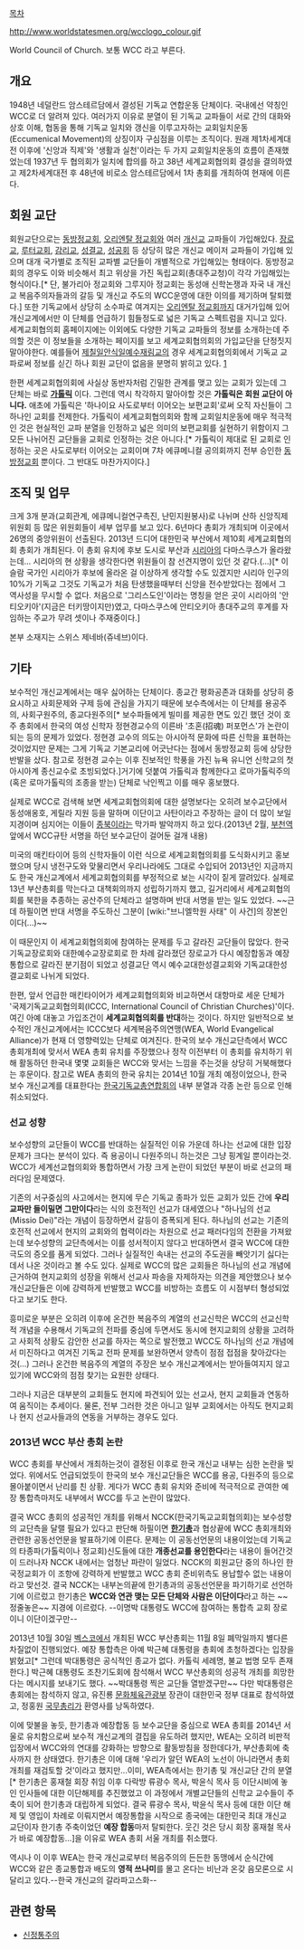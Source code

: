 [[목차]]

http://www.worldstatesmen.org/wcclogo_colour.gif

World Council of Church. 보통 WCC 라고 부른다.

== 개요 ==
1948년 네덜란드 암스테르담에서 결성된 기독교 연합운동 단체이다. 국내에선 약칭인 WCC로 더 알려져 있다. 여러가지 이유로 분열이 된 기독교 교파들이 서로 간의 대화와 상호 이해, 협동을 통해 기독교 일치와 갱신을 이루고자하는 교회일치운동(Eccumenical Movement)의 상징이자 구심점을 이루는 조직이다. 원래 제1차세계대전 이후에 '신앙과 직제'와 '생활과 실천'이라는 두 가지 교회일치운동의 흐름이 존재했었는데 1937년 두 협의회가 일치에 합의를 하고 38년 세계교회협의회 결성을 결의하였고 제2차세계대전 후 48년에 비로소 암스테르담에서 1차 총회를 개최하여 현재에 이른다.

== 회원 교단 ==
회원교단으로는 [[동방정교회]], [[오리엔탈 정교회]]와 여러 [[개신교]] 교파들이 가입해있다. [[장로교]], [[루터교회]], [[감리교]], [[성결교]], [[성공회]] 등 상당히 많은 개신교 메이저 교파들이 가입해 있으며 대개 국가별로 조직된 교파별 교단들이 개별적으로 가입해있는 형태이다. 동방정교회의 경우도 이와 비슷해서 최고 위상을 가진 독립교회(총대주교청)이 각각 가입해있는 형식이다.[* 단, 불가리아 정교회와 그루지아 정교회는 동성애 신학논쟁과 자국 내 개신교 복음주의자들과의 갈등 및 개신교 주도의 WCC운영에 대한 이의를 제기하며 탈퇴했다.]  또한 기독교에서 상당히 소수파로 여겨지는 [[오리엔탈 정교회]]까지 대거가입해 있어 개신교계에서만 이 단체를 언급하기 힘들정도로 넓은 기독교 스펙트럼을 지니고 있다. 세계교회협의회 홈페이지에는 이외에도 다양한 기독교 교파들의 정보를 소개하는데 주의할 것은 이 정보들을 소개하는 페이지를 보고 세계교회협의회의 가입교단을 단정짓지 말아야한다. 예를들어 [[제칠일안식일예수재림교]]의 경우 세계교회협의회에서 기독교 교파로써 정보를 싣긴 하나 회원 교단이 없음을 분명히 밝히고 있다. [http://www.oikoumene.org/en/church-families]

한편 세계교회협의회에 사실상 동반자처럼 긴밀한 관계를 맺고 있는 교회가 있는데 그 단체는 바로 '''[[가톨릭]]''' 이다. 그런데 역시 착각하지 말아야할 것은 '''가톨릭은 회원 교단이 아니다.''' 애초에 가톨릭은 '하나이요 사도로부터 이어오는 보편교회'로써 오직 자신들이 그 하나인 교회를 전제한다. 가톨릭이 세계교회협의회와 함께 교회일치운동에 매우 적극적인 것은 현실적인 교파 분열을 인정하고 넓은 의미의 보편교회를 실현하기 위함이지 그 모든 나뉘어진 교단들을 교회로 인정하는 것은 아니다.[* 가톨릭이 제대로 된 교회로 인정하는 곳은 사도로부터 이어오는 교회이며 7차 에큐메니컬 공의회까지 전부 승인한 [[동방정교회]] 뿐이다. 그 반대도 마찬가지이다.] 

== 조직 및 업무 ==
크게 3개 분과(교회관계, 에큐메니컬연구촉진, 난민지원봉사)로 나뉘며 산하 신앙직제위원회 등 많은 위원회들이 세부 업무를 보고 있다. 6년마다 총회가 개최되며 이곳에서 26명의 중앙위원이 선출된다. 2013년 드디어 대한민국 부산에서 제10회 세계교회협의회 총회가 개최된다. 이 총회 유치에 후보 도시로 부산과 [[시리아]]의 다마스쿠스가 올라왔는데... 시리아의 현 상황을 생각한다면 위원들이 참 선견지명이 있던 것 같다.(...)[* 이슬람 국가인 시리아가 후보에 올라온 걸 이상하게 생각할 수도 있겠지만 시리아 인구의 10%가 기독교 그것도 기독교가 처음 탄생했을때부터 신앙을 전수받았다는 점에서 그 역사성을 무시할 수 없다. 처음으로 '그리스도인'이라는 명칭을 얻은 곳이 시리아의 '안티오키아'(지금은 터키땅이지만)였고, 다마스쿠스에 안티오키아 총대주교의 후계를 자임하는 주교가 무려 셋이나 주재중이다.]

본부 소재지는 스위스 제네바(쥬네브)이다. 

== 기타 ==
보수적인 개신교계에서는 매우 싫어하는 단체이다. 종교간 평화공존과 대화를 상당히 중요시하고 사회문제와 구제 등에 관심을 가지기 때문에 보수측에서는 이 단체를 용공주의, 사회구원주의, 종교다원주의[* 보수파들에게 빌미를 제공한 면도 있긴 했던 것이 호주 총회에서 한국의 여성 신학자 정현경교수의 이른바 '초혼(招魂) 퍼포먼스'가 논란이 되는 등의 문제가 있었다. 정현경 교수의 의도는 아시아적 문화에 따른 신학을 표현하는 것이었지만 문제는 그게 기독교 기본교리에 어긋난다는 점에서 동방정교회 등에 상당한 반발을 샀다. 참고로 정현경 교수는 이후 진보적인 학풍을 가진 뉴욕 유니언 신학교의 첫 아시아계 종신교수로 초빙되었다.]거기에 덧붙여 가톨릭과 함께한다고 로마가톨릭주의(혹은 로마가톨릭의 조종을 받는) 단체로 낙인찍고 이를 매우 홍보했다.

실제로 WCC로 검색해 보면 세계교회협의회에 대한 설명보다는 오히려 보수교단에서 동성애옹호, 게릴라 지원 등을 말하며 이단이고 사탄이라고 주장하는 글이 더 많이 보일 지경이며 심지어는 이들이 [[종북]]이라는 막가파 발악까지 하고 있다.(2013년 2월, [[부천]]역 앞에서 WCC규탄 서명을 하던 보수교단이 걸어둔 걸개 내용)

미국의 매킨타이어 등의 신학자들이 이런 식으로 세계교회협의회를 도식화시키고 홍보했으며 당시 냉전구도와 맞물리면서 우리나라에도 그대로 수입되어 2013년인 지금까지도 한국 개신교계에서 세계교회협의회를 부정적으로 보는 시각이 짙게 깔려있다. 실제로 13년 부산총회를 막는다고 대책회의까지 성립하기까지 했고, 길거리에서 세계교회협의회를 북한을 추종하는 공산주의 단체라고 설명하며 반대 서명을 받는 일도 있었다. ~~근데 하필이면 반대 서명을 주도하신 그분이 [wiki:"브니엘학원 사태" 이 사건]의 장본인이다(...)~~

이 때문인지 이 세계교회협의회에 참여하는 문제를 두고 갈라진 교단들이 많았다. 한국기독교장로회와 대한예수교장로회로 한 차례 갈라졌던 장로교가 다시 예장합동과 예장통합으로 갈라진 분기점이 되었고 성결교단 역시 예수교대한성결교회와 기독교대한성결교회로 나뉘게 되었다. 

한편, 앞서 언급한 매킨타이어가 세계교회협의회와 비교하면서 대항마로 세운 단체가 '국제기독교교회협의회(ICCC, International Council of Christian Churches)'이다. 여긴 아예 대놓고 가입조건이 '''세계교회협의회를 반대'''하는 것이다. 하지만 일반적으로 보수적인 개신교계에서는 ICCC보다 세계복음주의연맹(WEA, World Evangelical Alliance)가 현재 더 영향력있는 단체로 여겨진다. 한국의 보수 개신교단측에서 WCC 총회개최에 맞서서 WEA 총회 유치를 주장했으나 정작 이전부터 이 총회를 유치하기 위해 활동하던 한국내 몇몇 교회들은 WCC와 맞서는 느낌을 주는것을 상당히 거북해했다는 후문이다. 참고로 WEA 총회의 한국 유치는 2014년 10월 개최 예정이었으나, 한국 보수 개신교계를 대표한다는 [[한국기독교총연합회]]의 내부 분열과 각종 논란 등으로 인해 취소되었다.
=== 선교 성향 ===
보수성향의 교단들이 WCC를 반대하는 실질적인 이유 가운데 하나는 선교에 대한 입장 문제가 크다는 분석이 있다. 즉 용공이니 다원주의니 하는것은 그냥 핑계일 뿐이라는것. WCC가 세계선교협의회와 통합하면서 가장 크게 논란이 되었던 부분이 바로 선교의 패러다임 문제였다. 

기존의 서구중심의 사고에서는 현지에 무슨 기독교 종파가 있든 교회가 있든 간에 '''우리 교파만 들이밀면 그만이다'''라는 식의 호전적인 선교가 대세였으나 "하나님의 선교(Missio Dei)"라는 개념이 등장하면서 갈등이 증폭되게 된다. 하나님의 선교는 기존의 호전적 선교에서 현지의 교회와의 협력이라는 차원으로 선교 패러다임의 전환을 가져왔는데 보수성향의 교단측에서는 이를 성서적이지 않다고 반대하면서 결국 WCC에 대한 극도의 증오를 품게 되었다. 그러나 실질적인 속내는 선교의 주도권을 빼앗기기 싫다는 데서 나온 것이라고 볼 수도 있다. 실제로 WCC의 많은 교회들은 하나님의 선교 개념에 근거하여 현지교회의 성장을 위해서 선교사 파송을 자제하자는 의견을 제안했으나 보수 개신교단들은 이에 강력하게 반발했고 WCC를 비방하는 흐름도 이 시점부터 형성되었다고 보기도 한다.

흥미로운 부분은 오히려 이후에 온건한 복음주의 계열의 선교신학은 WCC의 선교신학적 개념을 수용해서 기독교의 전파를 중심에 두면서도 동시에 현지교회의 상황을 고려하고 사회적 상황도 감안한 선교를 하자는 쪽으로 발전했고 WCC도 하나님의 선교 개념에서 미진하다고 여겨진 기독교 전파 문제를 보완하면서 양측이 점점 접점을 찾아갔다는 것(...) 그러나 온건한 복음주의 계열의 주장은 보수 개신교계에서는 받아들여지지 않고 있기에 WCC와의 점점 찾기는 요원한 상태다. 

그러나 지금은 대부분의 교회들도 현지에 파견되어 있는 선교사, 현지 교회들과 연동하여 움직이는 추세이다. 물론, 전부 그러한 것은 아니고 일부 교회에서는 아직도 현지교회나 현지 선교사들과의 연동을 거부하는 경우도 있다.
=== 2013년 WCC 부산 총회 논란 ===

WCC 총회를 부산에서 개최하는것이 결정된 이후로 한국 개신교 내부는 심한 논란을 빚었다. 위에서도 언급되었듯이 한국의 보수 개신교단들은 WCC를 용공, 다원주의 등으로 몰아붙이면서 난리를 친 상황. 게다가 WCC 총회 유치와 준비에 적극적으로 관여한 예장 통합측마저도 내부에서 WCC를 두고 논란이 많았다.

결국 WCC 총회의 성공적인 개최를 위해서 NCCK(한국기독교교회협의회)는 보수성향의 교단측을 달랠 필요가 있다고 판단해 하필이면 '''[[한기총]]'''과 협상끝에 WCC 총회개최와 관련한 공동선언문을 발표하기에 이른다. 문제는 이 공동선언문의 내용이었는데 기독교의 타종파(가톨릭이나 정교회)신도들에 대한 '''개종선교를 용인한다'''라는 내용이 들어간것이 드러나자 NCCK 내에서는 엄청난 파란이 일었다. NCCK의 회원교단 중의 하나인 한국정교회가 이 조항에 강력하게 반발했고 WCC 총회 준비위측도 용납할수 없는 내용이라고 맞선것. 결국 NCCK는 내부논의끝에 한기총과의 공동선언문을 파기하기로 선언하기에 이르렀고 한기총은 '''WCC와 연관 맺는 모든 단체와 사람은 이단이다'''라고 하는 ~~정줄놓은~~ 지경에 이르렀다. --이명박 대통령도 WCC에 참여하는 통합측 교회 장로이니 이단이겠구만--

2013년 10월 30일 [[벡스코]]에서 개최된 WCC 부산총회는 11월 8일 폐막일까지 별다른 차질없이 진행되었다. 예장 통합측은 아예 박근혜 대통령을 총회에 초청하겠다는 입장을 밝혔고[* 그런데 박대통령은 공식적인 종교가 없다. 카톨릭 세례명, 불교 법명 모두 존재한다.] 박근혜 대통령도 조찬기도회에 참석해서 WCC 부산총회의 성공적 개최를 희망한다는 메시지를 보내기도 했다. ~~박대통령 찍은 교단들 열받겠구만~~ 다만 박대통령은 총회에는 참석하지 않고, 유진룡 [[문화체육관광부]] 장관이 대한민국 정부 대표로 참석하였고, 정홍원 [[국무총리]]가 환영사를 낭독하였다.

이에 맞불을 놓듯, 한기총과 예장합동 등 보수교단을 중심으로 WEA 총회를 2014년 서울로 유치함으로써 보수적 개신교계의 결집을 유도하려 했지만, WEA는 오히려 비판적 입장에서 WCC와의 연대를 강화하는 방향으로 활동방침을 정한데다가, 부산총회에 축사까지 한 상태였다. 한기총은 이에 대해 '우리가 알던 WEA의 노선이 아니라면서 총회 개최를 재검토할 것'이라고 했지만...이미, WEA측에서는 한기총 및 개신교단 간의 분열[* 한기총은 홍재철 회장 취임 이후 다락방 류광수 목사, 박윤식 목사 등 이단시비에 놓인 인사들에 대한 이단해제를 추진했었고 이 과정에서 개별교단들의 신학교 교수들이 주축이 되어 한기총과 대립하게 되었다. 결국 류광수 목사, 박윤식 목사 등에 대한 이단 해제 및 영입이 차례로 이뤄지면서 예장통합을 시작으로 종국에는 대한민국 최대 개신교 교단이자 한기총 주축이었던 '''예장 합동'''마저 탈퇴한다. 웃긴 것은 당시 회장 홍재철 목사가 바로 예장합동...]을 이유로 WEA 총회 서울 개최를 취소했다. 

역시나 이 이후 WEA는 한국 개신교로부터 복음주의의 든든한 동맹에서 순식간에 WCC와 같은 종교통합과 배도의 '''영적 쓰나미'''를 몰고 온다는 비난과 온갖 음모론으로 시달리고 있다.--한국 개신교의 갈라파고스화--


== 관련 항목 ==
* [[신정통주의]]
